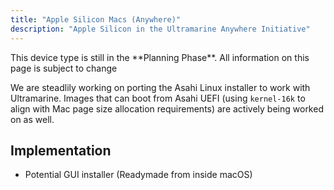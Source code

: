 ```yaml
---
title: "Apple Silicon Macs (Anywhere)"
description: "Apple Silicon in the Ultramarine Anywhere Initiative"
---
```



<Alert type="info">
  This device type is still in the **Planning Phase**. All information on this
  page is subject to change
</Alert>

We are steadlily working on porting the Asahi Linux installer to work with Ultramarine. Images that can boot from Asahi UEFI (using `kernel-16k` to align with Mac page size allocation requirements) are actively being worked on as well.

## Implementation

- Potential GUI installer (Readymade from inside macOS)
